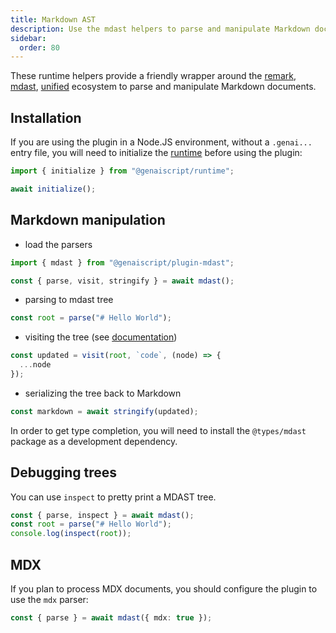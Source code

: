 ```yaml
---
title: Markdown AST
description: Use the mdast helpers to parse and manipulate Markdown documents
sidebar:
  order: 80
---
```



These runtime helpers provide a friendly wrapper around the [remark](https://github.com/remarkjs/remark), [mdast](https://github.com/syntax-tree/mdast), [unified](https://github.com/syntax-tree/unist)
ecosystem to parse and manipulate Markdown documents.

## Installation

<PackageManagers pkg="@genaiscript/plugin-mdast" dev />

If you are using the plugin in a Node.JS environment, without a `.genai...` entry file, you will need
to initialize the [runtime](/genaiscript/reference/runtime) before using the plugin:

```ts
import { initialize } from "@genaiscript/runtime";

await initialize();
```

## Markdown manipulation

- load the parsers

```typescript
import { mdast } from "@genaiscript/plugin-mdast";

const { parse, visit, stringify } = await mdast();
```

- parsing to mdast tree

```typescript
const root = parse("# Hello World");
```

- visiting the tree (see [documentation](https://unifiedjs.com/learn/recipe/tree-traversal/pnp))

```typescript
const updated = visit(root, `code`, (node) => {
  ...node
});
```

- serializing the tree back to Markdown

```typescript
const markdown = await stringify(updated);
```

In order to get type completion, you will need to install the `@types/mdast` package as a development dependency.

## Debugging trees

You can use `inspect` to pretty print a MDAST tree.

```typescript
const { parse, inspect } = await mdast();
const root = parse("# Hello World");
console.log(inspect(root));
```

## MDX

If you plan to process MDX documents, you should configure the plugin to use the `mdx` parser:

```typescript
const { parse } = await mdast({ mdx: true });
```
